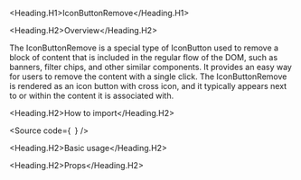 

<Meta of={Stories} />

<Heading.H1>IconButtonRemove</Heading.H1>

<Heading.H2>Overview</Heading.H2>

The IconButtonRemove is a special type of IconButton used to
remove a block of content that is included in the regular flow of the DOM, such as banners, filter chips, and other similar components.
It provides an easy way for users to remove the content with a single click.
The IconButtonRemove is rendered as an icon button with cross icon,
and it typically appears next to or within the content it is associated with.

<Heading.H2>How to import</Heading.H2>

<Source
  code={`
`}
/>

<Heading.H2>Basic usage</Heading.H2>

<Canvas of={Stories.Base} />

<Heading.H2>Props</Heading.H2>

<ArgTypes of={Stories} />
